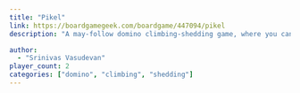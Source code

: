 ```yaml
---
title: "Pikel"
link: https://boardgamegeek.com/boardgame/447094/pikel
description: "A may-follow domino climbing-shedding game, where you can't rearrange your hand."

author: 
  - "Srinivas Vasudevan"
player_count: 2
categories: ["domino", "climbing", "shedding"]
---
```

